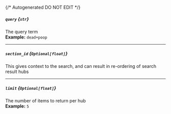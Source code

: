 {/* Autogenerated DO NOT EDIT  */}
##### `query` *{`str`}*
The query term
<br/>
**Example:** `dead+poop`

---
##### `section_id` *{`Optional[float]`}*
This gives context to the search, and can result in re\-ordering of search result hubs

---
##### `limit` *{`Optional[float]`}*
The number of items to return per hub
<br/>
**Example:** `5`


